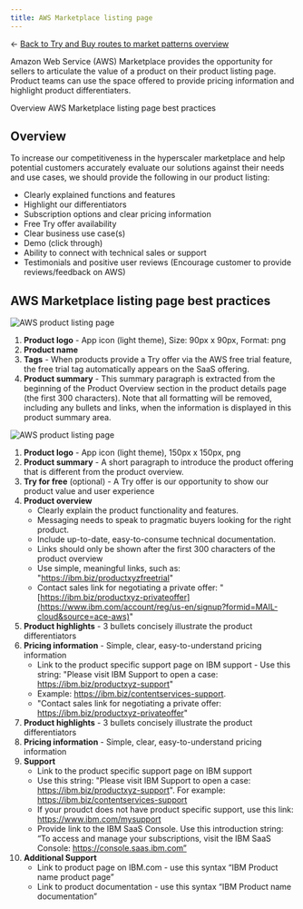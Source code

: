 ```yaml
---
title: AWS Marketplace listing page
---
```


← [Back to Try and Buy routes to market patterns overview](/patterns/try-and-buy-routes-to-market/overview)

<PageDescription>

Amazon Web Service (AWS) Marketplace provides the opportunity for sellers to articulate the value of a product on their product listing page. Product teams can use the space offered to provide pricing information and highlight product differentiaters.
</PageDescription>

<AnchorLinks>
    <AnchorLink> Overview </AnchorLink>
    <AnchorLink> AWS Marketplace listing page best practices </AnchorLink>
</AnchorLinks>

## Overview 

To increase our competitiveness in the hyperscaler marketplace and help potential customers accurately evaluate our solutions against their needs and use cases, we should provide the following in our product listing:

- Clearly explained functions and features
- Highlight our differentiators
- Subscription options and clear pricing information
- Free Try offer availability
- Clear business use case(s)
- Demo (click through)
- Ability to connect with technical sales or support
- Testimonials and positive user reviews (Encourage customer to provide reviews/feedback on AWS)

## AWS Marketplace listing page best practices

<Row>
  <Column colMd={8} colLg={10}>

![AWS product listing page](/images/aws-listing-page/SearchResults.png)

  </Column>
</Row> 

1. **Product logo** - App icon (light theme), Size: 90px x 90px, Format: png
2. **Product name** 
3. **Tags** - When products provide a Try offer via the AWS free trial feature, the free trial tag automatically appears on the SaaS offering.
4. **Product summary** - This summary paragraph is extracted from the beginning of the Product Overview section in the product details page (the first 300 characters). Note that all formatting will be removed, including any bullets and links, when the information is displayed in this product summary area. 

<CardGroup>
  <MiniCard
    title="Figma template"
    href="https://www.figma.com/file/SlZ7TK2mTzNLIHZB2dGXRF/MCSP-Discover%2C-Learn%2C-Try%2C-Buy-flows?node-id=1196%3A572095&t=dIldHGZ6ycoeP78Q-1"
    actionIcon="launch"
  ></MiniCard>
  <MiniCard
    title="Graphic asset format"
    href="https://www.figma.com/file/SlZ7TK2mTzNLIHZB2dGXRF/MCSP-Discover%2C-Learn%2C-Try%2C-Buy-flows?node-id=2042%3A429763&t=dIldHGZ6ycoeP78Q-1"
    actionIcon="launch"
  ></MiniCard>
</CardGroup>


<Row>
  <Column colMd={8} colLg={10}>

![AWS product listing page](/images/aws-listing-page/Listing.png)

  </Column>
</Row>

1. **Product logo** - App icon (light theme), 150px x 150px, png
2. **Product summary** - A short paragraph to introduce the product offering that is different from the product overview.
3. **Try for free** (optional) - A Try offer is our opportunity to show our product value and user experience
4. **Product overview**
   - Clearly explain the product functionality and features.
   - Messaging needs to speak to pragmatic buyers looking for the right product.
   - Include up-to-date, easy-to-consume technical documentation.
   - Links should only be shown after the first 300 characters of the product overview
   - Use simple, meaningful links, such as: "https://ibm.biz/productxyzfreetrial"
   - Contact sales link for negotiating a private offer: "[https://ibm.biz/productxyz-privateoffer](https://www.ibm.com/account/reg/us-en/signup?formid=MAIL-cloud&source=ace-aws)"
5. **Product highlights** - 3 bullets concisely illustrate the product differentiators
6. **Pricing information** - Simple, clear, easy-to-understand pricing information
   - Link to the product specific support page on IBM support - Use this string: "Please visit IBM Support to open a case: https://ibm.biz/productxyz-support"
   - Example: https://ibm.biz/contentservices-support.
   - "Contact sales link for negotiating a private offer: https://ibm.biz/productxyz-privateoffer"
7. **Product highlights** - 3 bullets concisely illustrate the product differentiators
8. **Pricing information** - Simple, clear, easy-to-understand pricing information
9. **Support**
   - Link to the product specific support page on IBM support
   - Use this string: "Please visit IBM Support to open a case: https://ibm.biz/productxyz-support". For example: https://ibm.biz/contentservices-support
   - If your proudct does not have product specific support, use this link: https://www.ibm.com/mysupport
   - Provide link to the IBM SaaS Console. Use this introduction string: “To access and manage your subscriptions, visit the IBM SaaS Console: https://console.saas.ibm.com”
10. **Additional Support**
    - Link to product page on IBM.com - use this syntax “IBM Product name product page”
    - Link to product documentation - use this syntax “IBM Product name documentation”

<CardGroup>
  <MiniCard 
    title="Figma template" 
    href="https://www.figma.com/file/SlZ7TK2mTzNLIHZB2dGXRF/MCSP-Discover%2C-Learn%2C-Try%2C-Buy-flows?node-id=1196%3A572095&t=dIldHGZ6ycoeP78Q-1"
    actionIcon="launch">
  </MiniCard>
  <MiniCard 
    title="Graphic asset format" 
    href="https://www.figma.com/file/SlZ7TK2mTzNLIHZB2dGXRF/MCSP-Discover%2C-Learn%2C-Try%2C-Buy-flows?node-id=2042%3A429763&t=dIldHGZ6ycoeP78Q-1"
    actionIcon="launch">
  </MiniCard>
</CardGroup> 